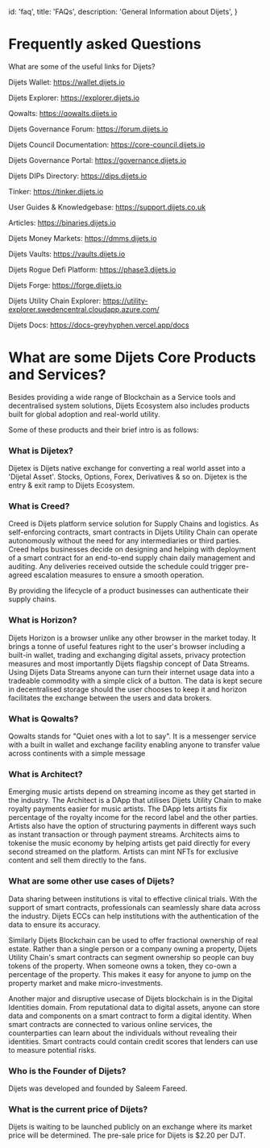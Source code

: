 
  id: 'faq',
  title: 'FAQs',
  description: 'General Information about Dijets',
}

# Frequently asked Questions

What are some of the useful links for Dijets?

Dijets Wallet: https://wallet.dijets.io

Dijets Explorer: https://explorer.dijets.io

Qowalts: https://qowalts.dijets.io

Dijets Governance Forum: https://forum.dijets.io

Dijets Council Documentation: https://core-council.dijets.io

Dijets Governance Portal: https://governance.dijets.io

Dijets DIPs Directory: https://dips.dijets.io

Tinker: https://tinker.dijets.io

User Guides & Knowledgebase: https://support.dijets.co.uk

Articles: https://binaries.dijets.io

Dijets Money Markets: https://dmms.dijets.io

Dijets Vaults: https://vaults.dijets.io

Dijets Rogue Defi Platform: https://phase3.dijets.io

Dijets Forge: https://forge.dijets.io

Dijets Utility Chain Explorer: https://utility-explorer.swedencentral.cloudapp.azure.com/

Dijets Docs: https://docs-greyhyphen.vercel.app/docs

# What are some Dijets Core Products and Services?

Besides providing a wide range of Blockchain as a Service tools and decentralised system solutions, Dijets Ecosystem also includes products built for global adoption and real-world utility.

Some of these products and their brief intro is as follows:

### What is Dijetex?

Dijetex is Dijets native exchange for converting a real world asset into a 'Dijetal Asset'. Stocks, Options, Forex, Derivatives & so on. Dijetex is the entry & exit ramp to Dijets Ecosystem.

### What is Creed?

Creed is Dijets platform service solution for Supply Chains and logistics. As self-enforcing contracts, smart contracts in Dijets Utility Chain can operate autonomously without the need for any intermediaries or third parties. Creed helps businesses decide on designing and helping with deployment of a smart contract for an end-to-end supply chain daily management and auditing. Any deliveries received outside the schedule could trigger pre-agreed escalation measures to ensure a smooth operation.

By providing the lifecycle of a product businesses can authenticate their supply chains.

### What is Horizon?

Dijets Horizon is a browser unlike any other browser in the market today. It brings a tonne of useful features right to the user's browser including a built-in wallet, trading and exchanging digital assets, privacy protection measures and most importantly Dijets flagship concept of Data Streams. Using Dijets Data Streams anyone can turn their internet usage data into a tradeable commodity with a simple click of a button.
The data is kept secure in decentralised storage should the user chooses to keep it and horizon facilitates the exchange between the users and data brokers.

### What is Qowalts?

Qowalts stands for "Quiet ones with a lot to say". It is a messenger service with a built in wallet and exchange facility enabling anyone to transfer value across continents with a simple message

### What is Architect?

Emerging music artists depend on streaming income as they get started in the industry. The Architect is a DApp that utilises Dijets Utility Chain to make royalty payments easier for music artists. The DApp lets artists fix percentage of the royalty income for the record label and the other parties. Artists also have the option of structuring payments in different ways such as instant transaction or through payment streams. Architects aims to tokenise the music economy by helping artists get paid directly for every second streamed on the platform. Artists can mint NFTs for exclusive content and sell them directly to the fans.

### What are some other use cases of Dijets?

Data sharing between institutions is vital to effective clinical trials. With the support of smart contracts, professionals can seamlessly share data across the industry. Dijets ECCs can help institutions with the authentication of the data to ensure its accuracy.

Similarly Dijets Blockchain can be used to offer fractional ownership of real estate. Rather than a single person or a company owning a property, Dijets Utility Chain's smart contracts can segment ownership so people can buy tokens of the property. When someone owns a token, they co-own a percentage of the property. This makes it easy for anyone to jump on the property market and make micro-investments.

Another major and disruptive usecase of Dijets blockchain is in the Digital Identities domain. From reputational data to digital assets, anyone can store data and components on a smart contract to form a digital identity. When smart contracts are connected to various online services, the counterparties can learn about the individuals without revealing their identities. Smart contracts could contain credit scores that lenders can use to measure potential risks.

### Who is the Founder of Dijets?

Dijets was developed and founded by Saleem Fareed.

### What is the current price of Dijets?

Dijets is waiting to be launched publicly on an exchange where its market price will be determined. The pre-sale price for Dijets is $2.20 per DJT.



